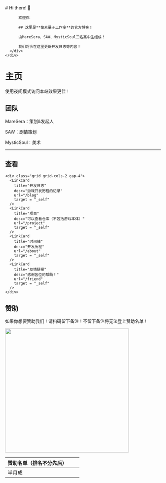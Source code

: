 
<BaseLayout title="Home">
  <BaseCard title="Home">
    <div class="flex">
      <div class="p-6">
          # Hi there! 👋

          欢迎你

          ## 这里是**像素量子工作室**的官方博客！

          由MareSera、SAW、MysticSoul三名高中生组成！

          我们将会在这里更新开发日志等内容！
      </div>
    </div>

  </BaseCard>

  <BaseCard title="Home" image="/1.png">

# 主页

<Info>使用夜间模式访问本站效果更佳！</Info>

## 团队

MareSera：策划&发起人

SAW：剧情策划

MysticSoul：美术

---

## 查看

    <div class="grid grid-cols-2 gap-4">
      <LinkCard
        title="开发日志"
        desc="游戏开发历程的记录"
        url="/blog"
        target = "_self"
      />
      <LinkCard
        title="项目"
        desc="可以查看仓库（不包括游戏本体）"
        url="/project"
        target = "_self"
      />
      <LinkCard
        title="时间轴"
        desc="开发历程"
        url="/about"
        target = "_self"
      />
      <LinkCard
        title="友情链接"
        desc="感谢各位的帮助！"
        url="/friend"
        target = "_self"
      />
    </div>


## 赞助

如果你想要赞助我们！请扫码留下备注！不留下备注将无法登上赞助名单！


<img src="/赞助.png"  width="400" />


|赞助名单（排名不分先后）|  |  |
|--|--|--|
|半月成|||

  </BaseCard>
</BaseLayout>


